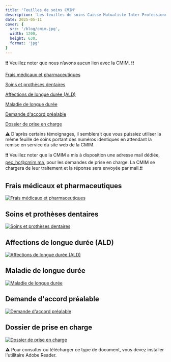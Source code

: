 ```yaml
---
title: 'Feuilles de soins CMIM'
description: 'Les feuilles de soins Caisse Mutualiste Inter-Professionnelle Marocaine (CMIM)'
date: 2025-05-11
cover: {
  src: '/blog/cmim.jpg',
  width: 1200,
  height: 630,
  format: 'jpg'
}
---
```


❗❗ Veuillez noter que nous n’avons aucun lien avec la CMIM. ❗❗

[Frais médicaux et pharmaceutiques](https://drive.usercontent.google.com/download?id=16w7PS8lhRxHZPFJpUY6YfZ-wAYRMg2v3&export=download)

[Soins et prothèses dentaires](https://drive.usercontent.google.com/download?id=1jFRz25rDqCqURri2cFCyXMHgDcjiMA3L&export=download)

[Affections de longue durée (ALD)](https://drive.usercontent.google.com/download?id=1D3iNh9cN8i6wMTZLg_00o6UaTskBYSL-&export=download)

[Maladie de longue durée](https://drive.usercontent.google.com/download?id=1zYYv2oMoE-yGsiqRmKE2_UfHHa_eDCJo&export=download)

[Demande d'accord préalable](https://drive.usercontent.google.com/uc?id=1hALGEdGbtSHXOp6waNrj5TAJaFCZzZQr&export=download)

[Dossier de prise en charge](https://drive.usercontent.google.com/download?id=1BJmzOR7dffRH1CBmA0huClleZEbzDPSn&export=download)

⚠️ D'après certains témoignages, il semblerait que vous puissiez utiliser la même feuille de soins portant des numéros identiques en attendant la remise en service du site web de la CMIM.

❗❗ Veuillez noter que la CMIM a mis à disposition une adresse mail dédiée, pec_hc@cmim.ma, pour les demandes de prise en charge. La CMIM se chargera de leur traitement et la réponse sera envoyée par mail.❗❗


## Frais médicaux et pharmaceutiques

[![Frais médicaux et pharmaceutiques](/blog/FMEP.webp)](https://drive.usercontent.google.com/download?id=16w7PS8lhRxHZPFJpUY6YfZ-wAYRMg2v3&export=download)

## Soins et prothèses dentaires

[![Soins et prothèses dentaires](/blog/SEPD.webp)](https://drive.usercontent.google.com/download?id=1jFRz25rDqCqURri2cFCyXMHgDcjiMA3L&export=download)

## Affections de longue durée (ALD)

[![Affections de longue durée (ALD)](/blog/ALD.webp)](https://drive.usercontent.google.com/download?id=1D3iNh9cN8i6wMTZLg_00o6UaTskBYSL-&export=download)

## Maladie de longue durée

[![Maladie de longue durée](/blog/MLD.webp)](https://drive.usercontent.google.com/download?id=1zYYv2oMoE-yGsiqRmKE2_UfHHa_eDCJo&export=download)

## Demande d'accord préalable

[![Demande d'accord préalable](/blog/DAP.webp)](https://drive.usercontent.google.com/uc?id=1hALGEdGbtSHXOp6waNrj5TAJaFCZzZQr&export=download)

## Dossier de prise en charge

[![Dossier de prise en charge](/blog/DPC.webp)](https://drive.usercontent.google.com/download?id=1BJmzOR7dffRH1CBmA0huClleZEbzDPSn&export=download)

⚠️ Pour consulter ou télécharger ce type de document, vous devez installer l'utilitaire Adobe Reader.
